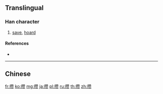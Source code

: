 {{character info/new}}
{{also|攢}}
==Translingual==

===Han character===
{{Han char|rn=64|rad=手|as=16|sn=19|four=|canj=QHUO,XQHUO|ids=⿰扌赞}}

# [[save]], [[hoard]]

====References====
* {{Han ref|kx=0462.461|hdz=31983.010|uh=6512|ud=25874}}

----

==Chinese==
{{zh-see|攢}}

[[fr:攒]]
[[ko:攒]]
[[mg:攒]]
[[ja:攒]]
[[pl:攒]]
[[ru:攒]]
[[th:攒]]
[[zh:攒]]